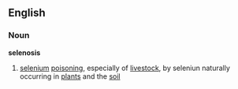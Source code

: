 ==English==
===Noun===
'''selenosis'''
# [[selenium]] [[poisoning]], especially of [[livestock]], by seleniun naturally occurring in [[plant]]s and the [[soil]]
